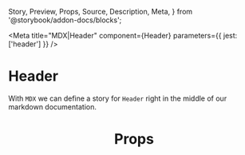   Story,
  Preview,
  Props,
  Source,
  Description,
  Meta,
} from '@storybook/addon-docs/blocks';

<Meta title="MDX|Header" component={Header} parameters={{ jest: ['header'] }} />

# Header

With `MDX` we can define a story for `Header` right in the middle of our
markdown documentation.

<Preview>
  <Story name="default">
    <Header />
  </Story>
</Preview>

# Props

<Props of={Header} />
